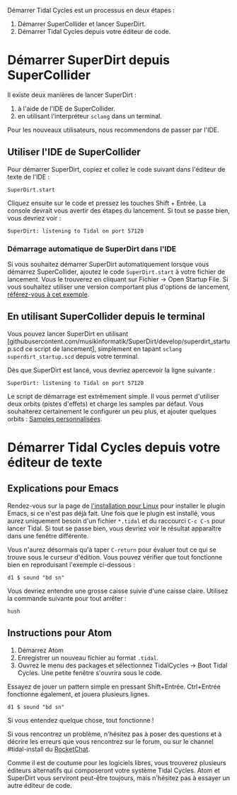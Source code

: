 <languages />
Démarrer Tidal Cycles est un processus en deux étapes :

# Démarrer SuperCollider et lancer SuperDirt.
# Démarrer Tidal Cycles depuis votre éditeur de code.

= Démarrer SuperDirt depuis SuperCollider =

Il existe deux manières de lancer SuperDirt :


# à l'aide de l'IDE de SuperCollider.
# en utilisant l'interpréteur <code>sclang</code> dans un terminal. 

Pour les nouveaux utilisateurs, nous recommendons de passer par l'IDE.

== Utiliser l'IDE de SuperCollider ==

Pour démarrer SuperDirt, copiez et collez le code suivant dans l'éditeur de texte de l'IDE :

 SuperDirt.start

Cliquez ensuite sur le code et pressez les touches Shift + Entrée. La console devrait vous avertir des étapes du lancement. Si tout se passe bien, vous devriez voir :

 SuperDirt: listening to Tidal on port 57120

=== Démarrage automatique de SuperDirt dans l'IDE ===

Si vous souhaitez démarrer SuperDirt automatiquement lorsque vous démarrez SuperCollider, ajoutez le code <code>SuperDirt.start</code> à votre fichier de lancement. Vous le trouverez en cliquant sur Fichier -> Open Startup File. Si vous souhaitez utiliser une version comportant plus d'options de lancement, [https://github.com/musikinformatik/SuperDirt/blob/master/superdirt_startup.scd référez-vous à cet exemple].

== En utilisant SuperCollider depuis le terminal ==

Vous pouvez lancer SuperDirt en utilisant [githubusercontent.com/musikinformatik/SuperDirt/develop/superdirt_startup.scd ce script de lancement], simplement en tapant <code>sclang superdirt_startup.scd</code> depuis votre terminal.

Dès que SuperDirt est lancé, vous devriez apercevoir la ligne suivante :

 SuperDirt: listening to Tidal on port 57120

Le script de démarrage est extrêmement simple. Il vous permet d'utiliser deux orbits (pistes d'effets) et charge les samples par défaut. Vous souhaiterez certainement le configurer un peu plus, et ajouter quelques orbits : [[Custom Samples | Samples personnalisées]].


= Démarrer Tidal Cycles depuis votre éditeur de texte =

== Explications pour Emacs ==

Rendez-vous sur la page de [[Linux installation | l'installation pour Linux]] pour installer le plugin Emacs, si ce n'est pas déjà fait. Une fois que le plugin est installé, vous aurez uniquement besoin d'un fichier <code>*.tidal</code> et du raccourci <code>C-c C-s</code> pour lancer Tidal. Si tout se passe bien, vous devriez voir le résultat apparaître dans une fenêtre différente.

Vous n'aurez désormais qu'à taper <code>C-return</code> pour évaluer tout ce qui se trouve sous le curseur d'édition. Vous pouvez vérifier que tout fonctionne bien en reproduisant l'exemple ci-dessous :

 d1 $ sound "bd sn"

Vous devriez entendre une grosse caisse suivie d'une caisse claire. Utilisez la commande suivante pour tout arrêter :

 hush

== Instructions pour Atom ==

# Démarrez Atom
# Enregistrer un nouveau fichier au format <code>.tidal</code>.
# Ouvrez le menu des packages et sélectionnez TidalCycles -> Boot Tidal Cycles. Une petite fenêtre s'ouvrira sous le code.

Essayez de jouer un pattern simple en pressant Shift+Entrée. Ctrl+Entrée fonctionne également, et jouera plusieurs lignes.

 d1 $ sound "bd sn"

Si vous entendez quelque chose, tout fonctionne !

Si vous rencontrez un problème, n'hésitez pas à poser des questions et à décrire les erreurs que vous rencontrez sur le forum, ou sur le channel #tidal-install du [https://talk.lurk.org/channel/tidal RocketChat].

Comme il est de coutume pour les logiciels libres, vous trouverez plusieurs éditeurs alternatifs qui composeront votre système Tidal Cycles. Atom et SuperDirt vous serviront peut-être toujours, mais n'hésitez pas à essayer un autre éditeur de code.